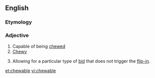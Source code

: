 ==English==

===Etymology===
{{suffix|chew|able}}

===Adjective===
{{en-adj}}

#Capable of being [[chew]]ed
#[[chewy|Chewy]]
# {{finance|of a [[poison pill]]}} Allowing for a particular type of [[bid]] that does not trigger the [[flip-in]].

[[et:chewable]]
[[vi:chewable]]